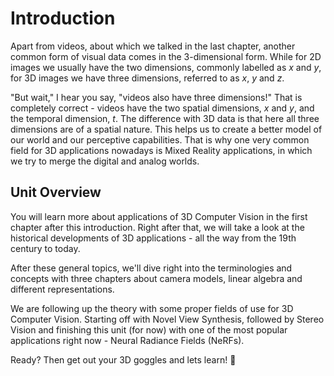 # Introduction

Apart from videos, about which we talked in the last chapter, another common form of visual data comes in the 3-dimensional form.
While for 2D images we usually have the two dimensions, commonly labelled as _x_ and _y_, for 3D images we have three dimensions, referred to as _x_, _y_ and _z_.

"But wait," I hear you say, "videos also have three dimensions!" That is completely correct - videos have the two spatial dimensions, _x_ and _y_, and the temporal dimension, _t_. The difference with 3D data is that here all three dimensions are of a spatial nature. This helps us to create a better model of our world and our perceptive capabilities. That is why one very common field for 3D applications nowadays is Mixed Reality applications, in which we try to merge the digital and analog worlds.

## Unit Overview

You will learn more about applications of 3D Computer Vision in the first chapter after this introduction. Right after that, we will take a look at the historical developments of 3D applications - all the way from the 19th century to today.

After these general topics, we'll dive right into the terminologies and concepts with three chapters about camera models, linear algebra and different representations.

We are following up the theory with some proper fields of use for 3D Computer Vision. Starting off with Novel View Synthesis, followed by Stereo Vision and finishing this unit (for now) with one of the most popular applications right now - Neural Radiance Fields (NeRFs).

Ready? Then get out your 3D goggles and lets learn! 🌟
